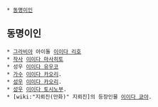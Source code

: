  * [[동명이인]]

== 동명이인 ==
 * [[그라비아]] 아이돌 [[이이다 리호]]
 * [[작사]] [[이이다 마사히토]]
 * 성우 [[이이다 유우코]]
 * [[가수]] [[이이다 카오리]].
 * [[성우]] [[이이다 카오리]].
 * [[성우]] [[이이다 토시노부]].
 * [wiki:"지뢰진(만화)" 지뢰진]의 등장인물 [[이이다 쿄야]].
